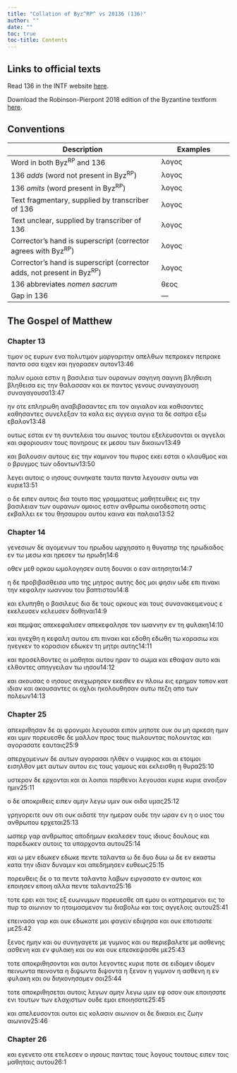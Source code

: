 ```yaml
---
title: "Collation of Byz^RP^ vs 20136 (136)"
author: ""
date: ""
toc: true
toc-title: Contents
---
```


::: {.callout-note appearance="minimal" icon="false" collapse="true"}
# Links to official texts

Read 136 in the INTF website [here](https://ntvmr.uni-muenster.de/manuscript-workspace?docID=20136).

Download the Robinson-Pierpont 2018 edition of the Byzantine textform [here](https://web.archive.org/web/20210413060536/https://byzantinetext.com/wp-content/uploads/2021/03/robinson-pierpont-2018-gnt-edition.pdf).


:::


::: {.callout-note appearance="minimal" icon="false" collapse="true"}
# Conventions

| Description                                                              	| Examples                           	|
|--------------------------------------------------------------------------	|------------------------------------	|
| Word in both Byz^RP^ and 136                                   	| λογος                              	|
| 136 *adds* (word not present in Byz^RP^)                       	| [λογος]{.greek-added}            	|
| 136 *omits* (word present in Byz^RP^)                          	| [λογος]{.greek-omitted}          	|
| Text fragmentary, supplied by transcriber of 136               	| [λογος]{.greek-supplied}         	|
| Text unclear, supplied by transcriber of 136                   	| [λογος]{.unclear}                	|
| Corrector's hand is superscript (corrector agrees with Byz^RP^)          	| [λογος]{.corr}                   	|
| Corrector's hand is superscript (corrector adds, not present in Byz^RP^) 	| [[λογος]{.corr}]{.greek-added} 	|
| 136 abbreviates *nomen sacrum*                                 	| [θεος]{.greek-abbr}            	|
| Gap in 136                                                     	| [―]{.gap}                        	|
:::

## The Gospel of Matthew

### Chapter 13

[τιμον]{.greek-added} [ος]{.greek-omitted} [ευρων]{.greek-omitted} [ενα]{.greek-omitted} [πολυτιμον]{.greek-omitted} μαργαριτην απελθων [πεπρακεν]{.greek-omitted} [πεπρακε]{.greek-added} παντα [ο]{.unclear}σα ειχεν και ηγορασεν αυτον[13:46]{.aside}

παλιν ομοια εστιν η βασιλεια των [ουρανων]{.greek-abbr} [σαγηνη]{.greek-omitted} [σαγινη]{.greek-added} [βληθειση]{.greek-omitted} [βληθεισα]{.greek-added} εις την θαλασσαν και εκ παντος γενους [συναγαγουση]{.greek-omitted} [[συ]{.unclear}ναγαγ[ο]{.unclear}υσα]{.greek-added}[13:47]{.aside}

ην οτε επληρωθη αναβιβασαντες επι τον αιγιαλον και [καθισαντες]{.greek-omitted} [καθησαντες]{.greek-added} συνελεξαν τα καλα εις [αγγεια]{.greek-omitted} [αγγια]{.greek-added} τα δε σαπρα εξω εβαλον[13:48]{.aside}

[ου]{.greek-supplied}τως εσται εν τη [σ]{.greek-supplied}υντελεια του αιω[ν]{.greek-supplied}ος [τουτου]{.greek-added} εξε[λε]{.greek-supplied}υσονται οι αγ[γ]{.greek-supplied}ελοι και αφοριου[σι]{.greek-supplied}ν τ[ο]{.unclear}υς πονηρους [ε]{.greek-supplied}κ μεσου των δι[κ]{.greek-supplied}αιων[13:49]{.aside}

και βαλουσιν [αυ]{.greek-supplied}τους εις την κα[μινον]{.greek-supplied} [του]{.unclear} [πυρος]{.unclear} [ε]{.greek-supplied}κει εσται ο κλαυθμος και ο βρυγμος [τ]{.greek-supplied}ων οδοντων[13:50]{.aside}

[λε]{.greek-supplied}γει αυτοις ο [ιησους]{.greek-abbr} συνηκατε ταυτα παντα λεγουσιν αυτω ναι [κυριε]{.greek-abbr}[13:51]{.aside}

[ο]{.greek-supplied} δε ειπεν αυτοις [δια]{.greek-omitted} [τουτο]{.greek-omitted} [πας]{.greek-omitted} [γραμματευς]{.greek-omitted} [μαθητευθεις]{.greek-omitted} [εις]{.greek-omitted} [την]{.greek-omitted} [βασιλειαν]{.greek-omitted} [των]{.greek-omitted} [ουρανων]{.greek-omitted} [ομοιος]{.greek-omitted} [εστιν]{.greek-omitted} [ανθρωπω]{.greek-omitted} [οικοδεσποτη]{.greek-omitted} [οστις]{.greek-omitted} [εκβαλλει]{.greek-omitted} [εκ]{.greek-omitted} [του]{.greek-omitted} [θησαυρου]{.greek-omitted} [αυτου]{.greek-omitted} [καινα]{.greek-omitted} [και]{.greek-omitted} [παλαια]{.greek-omitted}[13:52]{.aside}

### Chapter 14

γενεσιων δε αγομενων του ηρωδου ωρχησατο η θυγατηρ της ηρωδιαδος εν τω μεσω και ηρεσεν τω ηρωδη[14:6]{.aside}

οθεν μεθ ορκου ωμολογησεν αυτη δουναι ο εαν αιτησηται[14:7]{.aside}

η δε προβιβασθεισα υπο της [μητρος]{.greek-abbr} αυτης δος μοι φησιν ωδε επι πινακι την κεφαλην ιωαννου του βαπτιστου[14:8]{.aside}

και ελυπηθη ο βασιλευς δια δε τους ορκους και τους συνανακειμενους [ε]{.greek-added} [εκελευσεν]{.greek-omitted} [[κελ]{.greek-supplied}ευσεν]{.greek-added} δοθηναι[14:9]{.aside}

[και]{.greek-supplied} [π]{.unclear}εμψας [απεκεφαλισεν]{.greek-omitted} [απεκε[φα]{.greek-supplied}λησε]{.greek-added} τον ιωαννην [εν]{.greek-supplied} τη φυλακη[14:10]{.aside}

και [ην]{.greek-supplied}εχθη η κεφαλη [αυτ]{.greek-supplied}ου επι πινακι [κα]{.greek-supplied}ι [εδοθη]{.greek-omitted} [εδωθη]{.greek-added} τω κορα[σι]{.greek-supplied}ω και [ηνεγκεν]{.greek-omitted} [το]{.greek-added} [κορασιον]{.greek-added} [ε[δωκ]{.greek-supplied}εν]{.greek-added} τη [μητρι]{.greek-abbr} αυτης[14:11]{.aside}

[και]{.greek-supplied} [π]{.unclear}ροσελθοντες οι [μ]{.greek-supplied}αθηται αυτου η[ρ]{.greek-supplied}[α]{.unclear}ν το σωμα και ε[θ]{.greek-supplied}[α]{.unclear}ψαν αυτο και ελ[θο]{.greek-supplied}ντες απηγγειλαν [τ]{.unclear}ω [ιησου]{.greek-abbr}[14:12]{.aside}

[κ]{.greek-supplied}αι ακουσας ο [ιησους]{.greek-abbr} ανεχωρησεν εκειθεν εν πλοιω εις ερημον [τοπον]{.greek-omitted} [κατ]{.greek-omitted} [ιδιαν]{.greek-omitted} [και]{.greek-omitted} [ακουσαντες]{.greek-omitted} [οι]{.greek-omitted} [οχλοι]{.greek-omitted} [ηκολουθησαν]{.greek-omitted} [αυτω]{.greek-omitted} [πεζη]{.greek-omitted} [απο]{.greek-omitted} [των]{.greek-omitted} [πολεων]{.greek-omitted}[14:13]{.aside}

### Chapter 25

απεκριθησαν δε αι φρονιμοι [λεγουσαι]{.greek-omitted} [ειπον]{.greek-added} μηποτε [ουκ]{.greek-omitted} [ου]{.greek-added} [μη]{.greek-added} αρκεση ημιν και υμιν πορευεσθε δε μαλλον προς τους [πωλουντας]{.greek-omitted} [πολουντας]{.greek-added} και αγορασατε εαυταις[25:9]{.aside}

απερχομενων δε [αυτων]{.greek-omitted} αγορασαι ηλθεν ο νυμφιος και αι ετοιμοι εισηλθον μετ [αυτων]{.greek-added} [αυτου]{.corr} εις τους γαμους και εκλεισθη η θυρα[25:10]{.aside}

υστερον δε ερχονται και αι λοιπαι παρθενοι λεγουσαι [κυριε]{.greek-abbr} [κυριε]{.greek-abbr} ανοιξον ημιν[25:11]{.aside}

ο δε αποκριθεις ειπεν αμην λεγω υμιν [ου]{.greek-supplied}[κ]{.unclear} οιδα υμας[25:12]{.aside}

γρηγορειτε ουν οτι [ο]{.unclear}υκ οιδατε την ημεραν ουδε την ωραν [εν]{.greek-omitted} [η]{.greek-omitted} [ο]{.greek-omitted} [υιος]{.greek-omitted} [του]{.greek-omitted} [ανθρωπου]{.greek-omitted} [ερχεται]{.greek-omitted}[25:13]{.aside}

ωσπερ γαρ [ανθρωπος]{.greek-abbr} αποδημων εκαλεσεν τους ιδιους δουλους και παρεδωκεν αυτοις τα υπαρχοντα αυτου[25:14]{.aside}

και ω μεν [εδωκεν]{.greek-omitted} [εδωκε]{.greek-added} πεντε ταλαντα ω δε [δυο]{.greek-omitted} [δυω]{.greek-added} ω δε εν εκαστω κατα την ιδιαν δυναμιν και απεδημησεν ευθεως[25:15]{.aside}

πορευθεις δε ο τα πεντε ταλαντα λαβων ειργασατο εν αυτοις και [εποιησεν]{.greek-omitted} [εποιη]{.greek-added} [αλλα]{.greek-omitted} [πεντε]{.greek-omitted} [ταλαντα]{.greek-omitted}[25:16]{.aside}

[τοτε]{.greek-omitted} [ερει]{.greek-omitted} [και]{.greek-omitted} [τοις]{.greek-omitted} [εξ]{.greek-omitted} [ευωνυμων]{.greek-omitted} [πορευεσθε]{.greek-omitted} [απ]{.greek-omitted} [εμου]{.greek-omitted} [οι]{.greek-omitted} [κατηραμενοι]{.greek-omitted} εις το πυρ [το]{.greek-omitted} [αιωνιον]{.greek-omitted} το ητοιμασμενον τω διαβολω και τοις αγγελοις αυτου[25:41]{.aside}

επεινασα γαρ και ουκ εδωκατε μοι φαγειν εδιψησα και ουκ εποτισατε με[25:42]{.aside}

ξενος ημην και ου συνηγαγετε με γυμνος και ου περιεβαλετε με [ασθενης]{.greek-omitted} [ασθενη]{.greek-added} και εν φυλακη και [ου]{.greek-added} [και]{.greek-added} ουκ επεσκεψασθε με[25:43]{.aside}

τοτε αποκριθησονται και αυτοι λεγοντες [κυριε]{.greek-abbr} ποτε σε [ειδομεν]{.greek-omitted} [ιδομεν]{.greek-added} [πεινωντα]{.greek-omitted} [πεινοντα]{.greek-added} η [διψωντα]{.greek-omitted} [διψοντα]{.greek-added} η ξενον η γυμνον η ασθενη η εν φυλακη και ου διηκονησαμεν σοι[25:44]{.aside}

τοτε αποκριθησεται αυτοις λεγων αμην λεγω υμιν εφ οσον ουκ εποιησατε ενι τουτων των ελαχιστων ουδε εμοι εποιησατε[25:45]{.aside}

και απελευσονται ουτοι εις κολασιν αιωνιον οι δε δικαιοι εις ζωην αιωνιον[25:46]{.aside}

### Chapter 26

και εγενετο οτε ετελεσεν ο [ιησους]{.greek-abbr} παντας τους λογους τουτους [ειπεν]{.greek-omitted} [τοις]{.greek-omitted} [μαθηταις]{.greek-omitted} [αυτου]{.greek-omitted}[26:1]{.aside}

